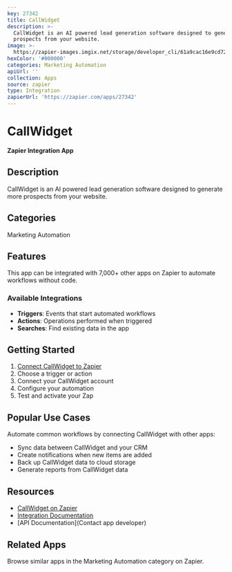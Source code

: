 ```yaml
---
key: 27342
title: CallWidget
description: >-
  CallWidget is an AI powered lead generation software designed to generate more
  prospects from your website.
image: >-
  https://zapier-images.imgix.net/storage/developer_cli/61a9cac16e9cd72781f9722215181ef3.png?auto=format%2Ccompress&ixlib=python-3.0.0&q=50
hexColor: '#000000'
categories: Marketing Automation
apiUrl: ''
collection: Apps
source: zapier
type: Integration
zapierUrl: 'https://zapier.com/apps/27342'
---
```

# CallWidget

**Zapier Integration App**

## Description

CallWidget is an AI powered lead generation software designed to generate more prospects from your website.

## Categories

Marketing Automation

## Features

This app can be integrated with 7,000+ other apps on Zapier to automate workflows without code.

### Available Integrations

- **Triggers**: Events that start automated workflows
- **Actions**: Operations performed when triggered
- **Searches**: Find existing data in the app

## Getting Started

1. [Connect CallWidget to Zapier](https://zapier.com/apps/27342)
2. Choose a trigger or action
3. Connect your CallWidget account
4. Configure your automation
5. Test and activate your Zap

## Popular Use Cases

Automate common workflows by connecting CallWidget with other apps:

- Sync data between CallWidget and your CRM
- Create notifications when new items are added
- Back up CallWidget data to cloud storage
- Generate reports from CallWidget data

## Resources

- [CallWidget on Zapier](https://zapier.com/apps/27342)
- [Integration Documentation](https://zapier.com/apps/27342/integrations)
- [API Documentation](Contact app developer)

## Related Apps

Browse similar apps in the Marketing Automation category on Zapier.
